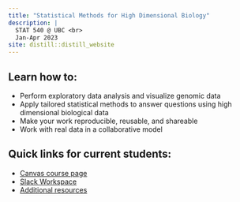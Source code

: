 ```yaml
---
title: "Statistical Methods for High Dimensional Biology"
description: |
  STAT 540 @ UBC <br>
  Jan-Apr 2023
site: distill::distill_website
---
```


## Learn how to:  
* Perform exploratory data analysis and visualize genomic data  
* Apply tailored statistical methods to answer questions using high dimensional biological data  
* Make your work reproducible, reusable, and shareable  
* Work with real data in a collaborative model  

## Quick links for current students:

* [Canvas course page](https://canvas.ubc.ca/courses/82590)
* [Slack Workspace](https://stat540students.slack.com)
* [Additional resources](syllabus.html#prerequisites-and-resources)
